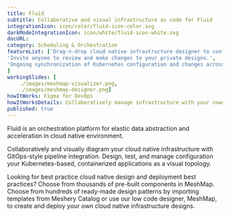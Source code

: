 ```yaml
---
title: Fluid  
subtitle: Collaborative and visual infrastructure as code for Fluid
integrationIcon: icon/color/fluid-icon-color.svg
darkModeIntegrationIcon: icon/white/fluid-icon-white.svg
docURL: 
category: Scheduling & Orchestration
featureList: ['Drag-n-drop cloud native infrastructure designer to configure, model, and deploy your workloads',
'Invite anyone to review and make changes to your private designs.',
'Ongoing synchronization of Kubernetes configuration and changes across any number of clusters.'
]
workingSlides: [
    ./images/meshmap-visualizer.png,
    ./images/meshmap-designer.png]
howItWorks: Figma for DevOps
howItWorksDetails: Collaboratively manage infrastructure with your coworkers synchronously sharing the same designs.
published: true
---
```

<p>
    Fluid is an orchestration platform for elastic data abstraction and acceleration in cloud native environment.
</p>
<p>
    Collaboratively and visually diagram your cloud native infrastructure with GitOps-style pipeline integration. Design, test, and manage configuration your Kubernetes-based, containerized applications as a visual topology.
</p>
<p>
    Looking for best practice cloud native design and deployment best practices? Choose from thousands of pre-built components in MeshMap. Choose from hundreds of ready-made design patterns by importing templates from Meshery Catalog or use our low code designer, MeshMap, to create and deploy your own cloud native infrastructure designs.
</p>